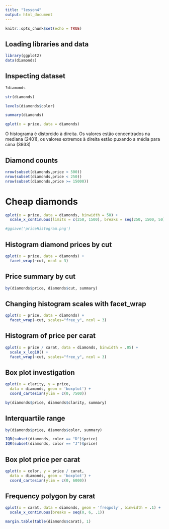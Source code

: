 ```yaml
---
title: "lesson4"
output: html_document
---
```


```r
knitr::opts_chunk$set(echo = TRUE)
```

## Loading libraries and data

```r
library(ggplot2)
data(diamonds)
```

## Inspecting dataset

```r
?diamonds

str(diamonds)

levels(diamonds$color)

summary(diamonds)

```
```r
qplot(x = price, data = diamonds)
```

O histograma é distorcido à direita. Os valores estão concentrados na mediana (2401), os valores extremos à direita estão puxando a média para cima (3933)

## Diamond counts

```r
nrow(subset(diamonds,price < 500))
nrow(subset(diamonds,price < 250))
nrow(subset(diamonds,price >= 15000))
```

# Cheap diamonds

```r
qplot(x = price, data = diamonds, binwidth = 50) +
  scale_x_continuous(limits = c(250, 1500), breaks = seq(250, 1500, 50))

#ggsave('priceHistogram.png')
```

## Histogram diamond prices by cut

```r
qplot(x = price, data = diamonds) +
  facet_wrap(~cut, ncol = 3)
```

## Price summary by cut

```r
by(diamonds$price, diamonds$cut, summary)
```

## Changing histogram scales with facet_wrap

```r
qplot(x = price, data = diamonds) +
  facet_wrap(~cut, scales="free_y", ncol = 3)
```

## Histogram of price per carat

```r
qplot(x = price / carat, data = diamonds, binwidth = .05) +
  scale_x_log10() +
  facet_wrap(~cut, scales="free_y", ncol = 3)
```

## Box plot investigation

```r
qplot(x = clarity, y = price,
  data = diamonds, geom = 'boxplot') +
  coord_cartesian(ylim = c(0, 7500))
```
```r
by(diamonds$price, diamonds$clarity, summary)
```

## Interquartile range

```r
by(diamonds$price, diamonds$color, summary)
```
```r
IQR(subset(diamonds, color == "D")$price)
IQR(subset(diamonds, color == "J")$price)
```

## Box plot price per carat

```r
qplot(x = color, y = price / carat,
  data = diamonds, geom = 'boxplot') +
  coord_cartesian(ylim = c(0, 6000))
```

## Frequency polygon by carat

```r
qplot(x = carat, data = diamonds, geom = 'freqpoly', binwidth = .1) + 
  scale_x_continuous(breaks = seq(0, 6, .1))
```

```r
margin.table(table(diamonds$carat), 1)
```

